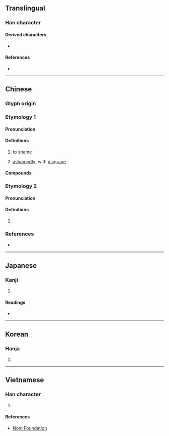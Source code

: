 {{also|㤁}}
{{character info}}
==Translingual==

===Han character===
{{Han char|rn=61|rad=心|as=04|sn=7|four=20333|canj=HKP,MKP|ids=⿱天㣺(GHTKV),⿱夭㣺(J)}}

====Derived characters====
* {{l|mul|[[添]], [[舔]], [[掭]], [[悿]], [[婖]], [[㖭]], [[㮇]], [[䋬]], [[𡍞]], [[𤲖]], [[𥪌]], [[𢧏]], [[𧨩]], [[𩋅]], [[𩡋]], [[𫔗]], [[𬁮]], [[菾]]}}

====References====
* {{Han ref|kx=0377.080|dkj=10348.5|dj=0704.010|hdz=42279.050|uh=5FDD|ud=24541|bh=A9BD|bd=43453}}

----

==Chinese==

===Glyph origin===
{{Han etym}}
{{Han compound|天|心|c1=p|c2=s|ls=psc|t2=heart}}

===Etymology 1===
{{zh-forms|alt=㤁}}

====Pronunciation====
{{zh-pron
|m=tiǎn
|c=tim2,tim5
|mn=
|mc=y
|oc=y
|ma=
|cat=v,adv
}}

====Definitions====
{{zh-hanzi}}

# {{lb|zh|literary}} to [[shame]]
# {{lb|zh|literary|self-deprecating}} [[ashamedly]]; with [[disgrace]]

====Compounds====
{{zh-der|忝眷|忝列門牆|忝竊|忝私|忝在愛末|忝累|無忝所生|身名無忝}}

===Etymology 2===
{{zh-forms}}

====Pronunciation====
{{zh-pron
|mn=thiám
|cat=a
}}

====Definitions====
{{zh-hanzi}}

# {{lb|zh|Hokkien}} {{zh-alt-form|*悿|[[tired]]; [[serious]]}}

===References===
* {{thcwd|3894}}

----

==Japanese==

===Kanji===
{{ja-kanji|grade=|rs=心04}}

# {{rfdef|ja|sort=心04}}

====Readings====
* {{ja-readings|on=[[てん]] (ten)|kun=かたじけな-い}}

----

==Korean==

===Hanja===
{{ko-hanja|hangeul=첨|eumhun=|rv=cheom|mr=ch'ŏm|y=chem}}

# {{rfdef|ko|sort=心04}}

----

==Vietnamese==

===Han character===
{{vi-readings|reading=thỏm, thiểm|rs=心04}}

# {{rfdef|vi|sort=心04}}

====References====
* [http://nomfoundation.org/common/nom_details.php?codepoint=5fdd Nom Foundation]